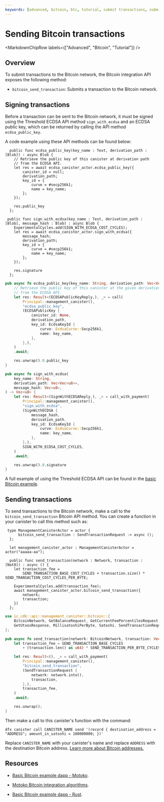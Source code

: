 ```yaml
---
keywords: [advanced, bitcoin, btc, tutorial, submit transactions, submit bitcoin transactions]
---
```



# Sending Bitcoin transactions

<MarkdownChipRow labels={["Advanced", "Bitcoin", "Tutorial"]} />

## Overview

To submit transactions to the Bitcoin network, the Bitcoin integration API exposes the following method:

- `bitcoin_send_transaction`: Submits a transaction to the Bitcoin network.


## Signing transactions

Before a transaction can be sent to the Bitcoin network, it must be signed using the Threshold ECDSA API method `sign_with_ecdsa` and an ECDSA public key, which can be returned by calling the API method `ecdsa_public_key`.

A code example using these API methods can be found below:

<AdornedTabs groupId="languages">
<TabItem value="motoko" label="Motoko" default>

```motoko
  public func ecdsa_public_key(key_name : Text, derivation_path : [Blob]) : async Blob {
    // Retrieve the public key of this canister at derivation path
    // from the ECDSA API.
    let res = await ecdsa_canister_actor.ecdsa_public_key({
        canister_id = null;
        derivation_path;
        key_id = {
            curve = #secp256k1;
            name = key_name;
        };
    });

    res.public_key
  };

 public func sign_with_ecdsa(key_name : Text, derivation_path : [Blob], message_hash : Blob) : async Blob {
    ExperimentalCycles.add(SIGN_WITH_ECDSA_COST_CYCLES);
    let res = await ecdsa_canister_actor.sign_with_ecdsa({
        message_hash;
        derivation_path;
        key_id = {
            curve = #secp256k1;
            name = key_name;
        };
    });

    res.signature
  };
```

</TabItem>

<TabItem value="rust" label="Rust" default>

```rust
pub async fn ecdsa_public_key(key_name: String, derivation_path: Vec<Vec<u8>>) -> Vec<u8> {
    // Retrieve the public key of this canister at the given derivation path
    // from the ECDSA API.
    let res: Result<(ECDSAPublicKeyReply,), _> = call(
        Principal::management_canister(),
        "ecdsa_public_key",
        (ECDSAPublicKey {
            canister_id: None,
            derivation_path,
            key_id: EcdsaKeyId {
                curve: EcdsaCurve::Secp256k1,
                name: key_name,
            },
        },),
    )
    .await;

    res.unwrap().0.public_key
}

pub async fn sign_with_ecdsa(
    key_name: String,
    derivation_path: Vec<Vec<u8>>,
    message_hash: Vec<u8>,
) -> Vec<u8> {
    let res: Result<(SignWithECDSAReply,), _> = call_with_payment(
        Principal::management_canister(),
        "sign_with_ecdsa",
        (SignWithECDSA {
            message_hash,
            derivation_path,
            key_id: EcdsaKeyId {
                curve: EcdsaCurve::Secp256k1,
                name: key_name,
            },
        },),
        SIGN_WITH_ECDSA_COST_CYCLES,
    )
    .await;

    res.unwrap().0.signature
}
```

</TabItem>
</AdornedTabs>

A full example of using the Threshold ECDSA API can be found in the [basic Bitcoin example](https://github.com/dfinity/examples/blob/master/motoko/basic_bitcoin/src/basic_bitcoin/src/EcdsaApi.mo).

## Sending transactions

To send transactions to the Bitcoin network, make a call to the `bitcoin_send_transaction` Bitcoin API method. You can create a function in your canister to call this method such as:

<AdornedTabs groupId="languages">
<TabItem value="motoko" label="Motoko" default>

```motoko
 type ManagementCanisterActor = actor {
      bitcoin_send_transaction : SendTransactionRequest -> async ();
  };

  let management_canister_actor : ManagementCanisterActor = actor("aaaaa-aa");

  public func send_transaction(network : Network, transaction : [Nat8]) : async () {
    let transaction_fee =
        SEND_TRANSACTION_BASE_COST_CYCLES + transaction.size() * SEND_TRANSACTION_COST_CYCLES_PER_BYTE;

    ExperimentalCycles.add(transaction_fee);
    await management_canister_actor.bitcoin_send_transaction({
        network;
        transaction;
    })
  };
```

</TabItem>

<TabItem value="rust" label="Rust" default>

```rust
use ic_cdk::api::management_canister::bitcoin::{
    BitcoinNetwork, GetBalanceRequest, GetCurrentFeePercentilesRequest, GetUtxosRequest,
    GetUtxosResponse, MillisatoshiPerByte, Satoshi, SendTransactionRequest,
};

pub async fn send_transaction(network: BitcoinNetwork, transaction: Vec<u8>) {
    let transaction_fee = SEND_TRANSACTION_BASE_CYCLES
        + (transaction.len() as u64) * SEND_TRANSACTION_PER_BYTE_CYCLES;

    let res: Result<(), _> = call_with_payment(
        Principal::management_canister(),
        "bitcoin_send_transaction",
        (SendTransactionRequest {
            network: network.into(),
            transaction,
        },),
        transaction_fee,
    )
    .await;

    res.unwrap();
}
```

</TabItem>
</AdornedTabs>


Then make a call to this canister's function with the command:

```
dfx canister call CANISTER_NAME send '(record { destination_address = "ADDRESS"; amount_in_satoshi = 100000000; })'
```

Replace `CANISTER_NAME` with your canister's name and replace `ADDRESS` with the destination Bitcoin address. [Learn more about Bitcoin addresses.](https://en.bitcoin.it/wiki/Transaction#Pay-to-PubkeyHash)

## Resources

- [Basic Bitcoin example dapp - Motoko](https://github.com/dfinity/examples/tree/master/motoko/basic_bitcoin).

- [Motoko Bitcoin integration algorithms](https://github.com/tgalal/motoko-bitcoin/tree/10cf7f2efbba9bb4d077013db1b990143f193844).

- [Basic Bitcoin example dapp - Rust](https://github.com/dfinity/examples/tree/master/rust/basic_bitcoin).